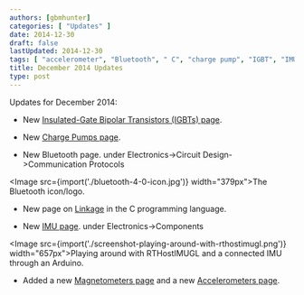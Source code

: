 ```yaml
---
authors: [gbmhunter]
categories: [ "Updates" ]
date: 2014-12-30
draft: false
lastUpdated: 2014-12-30
tags: [ "accelerometer", "Bluetooth", " C", "charge pump", "IGBT", "IMU", "linkage", "Linux", "magnetometer", "transistor" ] 
title: December 2014 Updates
type: post
---
```



Updates for December 2014:

* New [Insulated-Gate Bipolar Transistors (IGBTs) page](/electronics/components/transistors/insulated-gate-bipolar-transistors-igbts/).

* New [Charge Pumps page](/electronics/components/power-regulators/charge-pumps).

* New Bluetooth page. under Electronics->Circuit Design->Communication Protocols


<Image src={import('./bluetooth-4-0-icon.jpg')} width="379px">The Bluetooth icon/logo.</Image>

* New page on [Linkage](/programming/languages/c/linkage) in the C programming language.

* New [IMU page](/electronics/components/sensors/inertial-measurement-units-imus). under Electronics->Components


<Image src={import('./screenshot-playing-around-with-rthostimugl.png')} width="657px">Playing around with RTHostIMUGL and a connected IMU through an Arduino.</Image>

* Added a new [Magnetometers page](/electronics/components/sensors/magnetometers/) and a new [Accelerometers page](/electronics/components/sensors/accelerometers/).